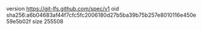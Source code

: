 version https://git-lfs.github.com/spec/v1
oid sha256:a6b04683af44f7cfc5fc2006180d27b5ba39b75b257e8010116e450e59e5b02f
size 255508
